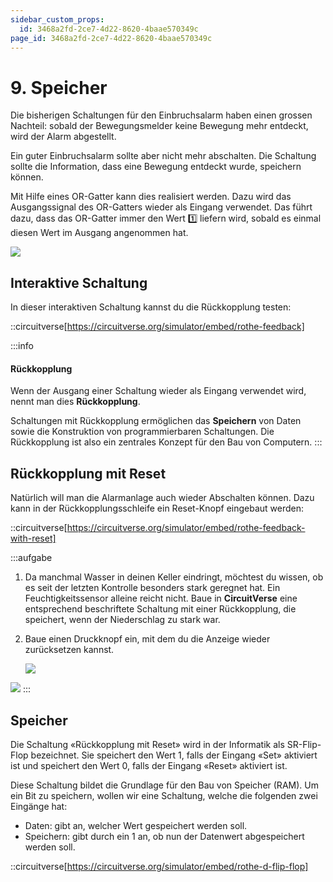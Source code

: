 ```yaml
---
sidebar_custom_props:
  id: 3468a2fd-2ce7-4d22-8620-4baae570349c
page_id: 3468a2fd-2ce7-4d22-8620-4baae570349c
---
```


# 9. Speicher

Die bisherigen Schaltungen für den Einbruchsalarm haben einen grossen Nachteil: sobald der Bewegungsmelder keine Bewegung mehr entdeckt, wird der Alarm abgestellt.

Ein guter Einbruchsalarm sollte aber nicht mehr abschalten. Die Schaltung sollte die Information, dass eine Bewegung entdeckt wurde, speichern können.

Mit Hilfe eines OR-Gatter kann dies realisiert werden. Dazu wird das Ausgangssignal des OR-Gatters wieder als Eingang verwendet. Das führt dazu, dass das OR-Gatter immer den Wert 1️⃣ liefern wird, sobald es einmal diesen Wert im Ausgang angenommen hat.

![](images/10-feedback.svg)

## Interaktive Schaltung

In dieser interaktiven Schaltung kannst du die Rückkopplung testen:

::circuitverse[https://circuitverse.org/simulator/embed/rothe-feedback]

:::info
#### Rückkopplung
Wenn der Ausgang einer Schaltung wieder als Eingang verwendet wird, nennt man dies **Rückkopplung**.

Schaltungen mit Rückkopplung ermöglichen das **Speichern** von Daten sowie die Konstruktion von programmierbaren Schaltungen. Die Rückkopplung ist also ein zentrales Konzept für den Bau von Computern.
:::

## Rückkopplung mit Reset

Natürlich will man die Alarmanlage auch wieder Abschalten können. Dazu kann in der Rückkopplungsschleife ein Reset-Knopf eingebaut werden:

::circuitverse[https://circuitverse.org/simulator/embed/rothe-feedback-with-reset]

:::aufgabe
<Answer type="state" id="f374d232-665c-438f-bd12-63cd745fa18f" />

1. Da manchmal Wasser in deinen Keller eindringt, möchtest du wissen, ob es seit der letzten Kontrolle besonders stark geregnet hat. Ein Feuchtigkeitssensor alleine reicht nicht. Baue in **CircuitVerse** eine entsprechend beschriftete Schaltung mit einer Rückkopplung, die speichert, wenn der Niederschlag zu stark war.
2. Baue einen Druckknopf ein, mit dem du die Anzeige wieder zurücksetzen kannst.

    ![](images/10-rain-check.svg)

<Solution>

![](images/10-rain-check-solution.svg)
</Solution>
:::


## Speicher

Die Schaltung «Rückkopplung mit Reset» wird in der Informatik als SR-Flip-Flop bezeichnet.
Sie speichert den Wert 1, falls der Eingang «Set» aktiviert ist und speichert den Wert 0, falls der Eingang «Reset» aktiviert ist.

Diese Schaltung bildet die Grundlage für den Bau von Speicher (RAM). Um ein Bit zu speichern, wollen wir eine Schaltung, welche die folgenden zwei Eingänge hat:

- Daten: gibt an, welcher Wert gespeichert werden soll.
- Speichern: gibt durch ein 1 an, ob nun der Datenwert abgespeichert werden soll.

::circuitverse[https://circuitverse.org/simulator/embed/rothe-d-flip-flop]
